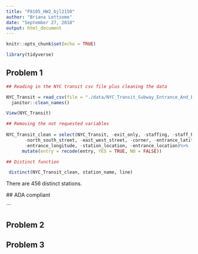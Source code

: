 ```yaml
---
title: "P8105_HW2_bjl2150"
author: "Briana Lettsome"
date: "September 27, 2018"
output: html_document
---
```


```r
knitr::opts_chunk$set(echo = TRUE)

library(tidyverse)
```

## Problem 1

```r
## Reading in the NYC transit csv file plus cleaning the data

NYC_Transit = read_csv(file = "./data/NYC_Transit_Subway_Entrance_And_Exit_Data.csv") %>%
  janitor::clean_names()

View(NYC_Transit)

## Removing the not requested variables
  
NYC_Transit_clean = select(NYC_Transit, -exit_only, -staffing, -staff_hours, -ada_notes, -free_crossover, 
       -north_south_street, -east_west_street, -corner, -entrance_latitude, 
       -entrance_longitude, -station_location, -entrance_location)%>%
      mutate(entry = recode(entry, YES = TRUE, NO = FALSE))
```
```r
## Distinct function

 distinct(NYC_Transit_clean, station_name, line)
```
 
There are 456 distinct stations.
 
 
 ## ADA compliant
 
```

## Problem 2



## Problem 3